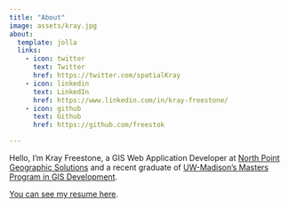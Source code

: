 ```yaml
---
title: "About"
image: assets/kray.jpg
about:
  template: jolla
  links:
    - icon: twitter
      text: Twitter
      href: https://twitter.com/spatialKray
    - icon: linkedin
      text: LinkedIn
      href: https://www.linkedin.com/in/kray-freestone/
    - icon: github
      text: Github
      href: https://github.com/freestok

---
```


Hello, I'm Kray Freestone, a GIS Web Application Developer at [North Point Geographic Solutions](https://www.northpointgis.com/) and a recent graduate of [UW-Madison's Masters Program in GIS Development](https://geography.wisc.edu/gis/onlinemasters/).  

[You can see my resume here](assets/resume.pdf).
